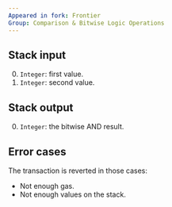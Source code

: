 ```yaml
---
Appeared in fork: Frontier
Group: Comparison & Bitwise Logic Operations
---
```


## Stack input

0. `Integer`: first value.
1. `Integer`: second value.

## Stack output

0. `Integer`: the bitwise AND result.

## Error cases

The transaction is reverted in those cases:
- Not enough gas.
- Not enough values on the stack.

